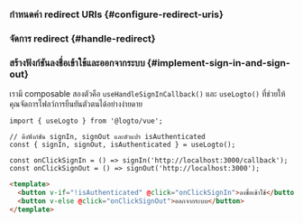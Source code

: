 

### กำหนดค่า redirect URIs \{#configure-redirect-uris}

<SignInFlowSummary />

<AssumingUrl />

<WebConfigureRedirectUris />

### จัดการ redirect \{#handle-redirect}

<HandleRedirect />

### สร้างฟังก์ชันลงชื่อเข้าใช้และออกจากระบบ \{#implement-sign-in-and-sign-out}

เรามี composable สองตัวคือ `useHandleSignInCallback()` และ `useLogto()` ที่ช่วยให้คุณจัดการโฟลว์การยืนยันตัวตนได้อย่างง่ายดาย

<SignInNote calling=".signIn()" />

```tsx title="views/HomeView.vue"
import { useLogto } from '@logto/vue';

// ดึงฟังก์ชัน signIn, signOut และตัวแปร isAuthenticated
const { signIn, signOut, isAuthenticated } = useLogto();

const onClickSignIn = () => signIn('http://localhost:3000/callback');
const onClickSignOut = () => signOut('http://localhost:3000');
```

```html
<template>
  <button v-if="!isAuthenticated" @click="onClickSignIn">ลงชื่อเข้าใช้</button>
  <button v-else @click="onClickSignOut">ออกจากระบบ</button>
</template>
```

<SignOutNote />
